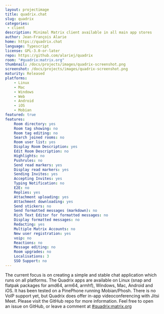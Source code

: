 ```yaml
---
layout: projectimage
title: quadrix.chat
slug: quadrix
categories:
 - client
description: Minimal Matrix client available in all main app stores
author: Jean-François Alarie
home: https://quadrix.chat
language: Typescript
license: GPL-3.0-or-later
repo: https://github.com/alariej/quadrix
room: "#quadrix:matrix.org"
thumbnail: /docs/projects/images/quadrix-screenshot.png
screenshot: /docs/projects/images/quadrix-screenshot.png
maturity: Released
platforms:
    - Linux
    - Mac
    - Windows
    - Web
    - Android
    - iOS
    - Mobian
featured: true
features:
    Room directory: yes
    Room tag showing: no
    Room tag editing: no
    Search joined rooms: no
    Room user list: yes
    Display Room Description: yes
    Edit Room Description: no
    Highlights: no
    Pushrules: no
    Send read markers: yes
    Display read markers: yes
    Sending Invites: yes
    Accepting Invites: yes
    Typing Notification: no
    E2E: no
    Replies: yes
    Attachment uploading: yes
    Attachment downloading: yes
    Send stickers: no
    Send formatted messages (markdown): no
    Rich Text Editor for formatted messages: no
    Display formatted messages: no
    Redacting: yes
    Multiple Matrix Accounts: no
    New user registration: yes
    voip: no
    Reactions: no
    Message editing: no
    Room upgrades: no
    Localisations: 3
    SSO Support: no
---  
```

The current focus is on creating a simple and stable chat application
which runs on all platforms. The Quadrix apps are available on Linux
(snap and flatpak packages for amd64, arm64, armhf), Windows, Mac,
Android and iOS. It has been tested on a PinePhone running Mobian/Phosh.
There is no VoIP support yet, but Quadrix does offer in-app
videoconferencing with Jitsi Meet. Please visit the GitHub repo for
more information. Feel free to open an issue on GitHub, or leave a
comment at [#quadrix:matrix.org](https://matrix.to/#/#quadrix:matrix.org)